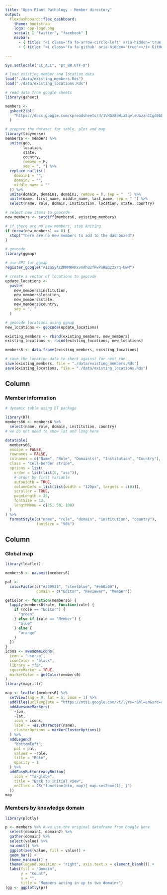 ```yaml
---
title: "Open Plant Pathology - Member directory"
output: 
  flexdashboard::flex_dashboard:
    theme: bootstrap
    logo: opp-logo.png
    social: [ "twitter", "facebook" ]
    navbar:
      - { title: "<i class='fa fa-arrow-circle-left' aria-hidden='true'></i> Back to Open Plant Pathology", href: "http://openplantpathology.netlify.com", align: left }
      - { title: "<i class='fa fa-github' aria-hidden='true'></i> GitHub", href: "https://github.com/openplantpathology/OpenPlantPathology/tree/master/public/directory", align: left }
    
---
```


<link rel="stylesheet" href="fontawesome.min.css">


```r
Sys.setlocale("LC_ALL", "pt_BR.UTF-8")
```


```r
# load existing member and location data
load("./data/existing_members.Rds")
load("./data/existing_locations.Rds")

# read data from google sheets
library(gsheet)

members <-
  gsheet2tbl(
    "https://docs.google.com/spreadsheets/d/1VHGz8oWia5qvleUozznCIgd9bD85XoXm1NWmE6t8nzo/edit?usp=sharing"
  )

# prepare the dataset for table, plot and map
library(tidyverse)
members6 <- members %>%
  unite(geo,
        location,
        state,
        country,
        remove = F,
        sep = ", ") %>%
  replace_na(list(
    domain1 = "",
    domain2 = "",
    middle_name = ""
  )) %>%
  unite(domain, domain1, domain2, remove = T, sep = "  ") %>%
  unite(name, first_name, middle_name, last_name, sep = " ") %>%
  select(name, role, domain, institution, location, state, country)

# select new items to geocode
new_members <- setdiff(members6, existing_members)

# if there are no new members, stop kniting
if (nrow(new_members) == 0) {
  stop("There are no new members to add to the dashboard")
}

# geocode
library(ggmap)

# use API for ggmap
register_google("AIzaSyAs2MMMRAKxvnAhQ2fFwPuREDz2xrq-UwM")

# create a vector of locations to geocode
update_locations <-
  paste(
    new_members$institution,
    new_members$location,
    new_members$state,
    new_members$country,
    sep = ", "
  )

# geocode locations using ggmap
new_locations <- geocode(update_locations)

existing_members <- rbind(existing_members, new_members)
existing_locations <- rbind(existing_locations, new_locations)

members6 <- data.frame(existing_members, existing_locations)

# save the location data to check against for next run
save(existing_members, file = "./data/existing_members.Rds")
save(existing_locations, file = "./data/existing_locations.Rds")
```


Column {data-width=700px}
----------------------------------

### <i class="fa fa-table" aria-hidden="true"></i> Member information

```r


# dynamic table using DT package

library(DT)
members66 <- members6 %>%
  select(name, role, domain, institution, country)
# we do not need to show lat and long here

datatable(
  members66,
  escape = FALSE,
  rownames = FALSE,
  colnames = c("Name", "Role", "Domain(s)", "Institution", "Country"),
  class = "cell-border stripe",
  options = list(
    order = list(list(0, "asc")),
    # order by first variable
    autoWidth = TRUE,
    columnDefs = list(list(width = "120px", targets = c(0))),
    scroller = TRUE,
    pageLength = 25,
    fontSize = 12,
    lengthMenu = c(25, 50, 100)
  )
) %>%
  formatStyle(c("name", "role", "domain", "institution", "country"),
              fontSize = "90%")
```



Column {}
----------------------------------

###  <i class="fa fa-map" aria-hidden="true"></i> Global map


```r
library(leaflet)

members6 <- na.omit(members6)

pal <-
  colorFactor(c("#339933", "steelblue", "#e68a00"),
              domain = c("Editor", "Reviewer", "Member"))

getColor <- function(members6) {
  lapply(members6$role, function(role) {
    if (role == "Editor") {
      "green"
    } else if (role == "Member") {
      "blue"
    } else {
      "orange"
    }
  })
}
icons <- awesomeIcons(
  icon = "user-o",
  iconColor = "black",
  library = "fa",
  squareMarker = TRUE,
  markerColor = getColor(members6)
)
library(magrittr)

map <- leaflet(members6) %>%
  setView(lng = 0, lat = 5, zoom = 1) %>%
  addTiles(urlTemplate = "https://mts1.google.com/vt/lyrs=r&hl=en&src=app&x={x}&y={y}&z={z}&s=G", attribution = "Google") %>%
  addAwesomeMarkers(
    ~lon,
    ~lat,
    icon = icons,
    label = ~as.character(name),
    clusterOptions = markerClusterOptions()
  ) %>%
  addLegend(
    "bottomleft",
    pal = pal,
    values = ~role,
    title = "Role",
    opacity = 1
  ) %>%
  addEasyButton(easyButton(
    icon = "fa-globe",
    title = "Back to initial view",
    onClick = JS("function(btn, map){ map.setZoom(1); }")
  ))
map
```


### <i class="fa fa-bar-chart" aria-hidden="true"></i> Members by knowledge domain


```r
library(plotly)

p <- members %>% # we use the original dataframe from Google here
  select(domain1, domain2) %>%
  gather(domain) %>%
  select(value) %>%
  na.omit() %>%
  ggplot(aes(value, fill = value)) +
  geom_bar() +
  theme_minimal() +
  theme(legend.position = "right", axis.text.x = element_blank()) +
  labs(fill = "Domain",
       y = "Count",
       x = "",
       title = "Members acting in up to two domains")
(gg <- ggplotly(p))
```
